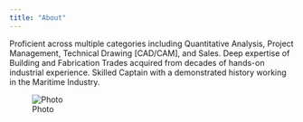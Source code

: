 ```yaml
---
title: "About"
---
```


Proficient across multiple categories including Quantitative Analysis, Project Management, Technical Drawing [CAD/CAM], and Sales. Deep expertise of Building and Fabrication Trades acquired from decades of hands-on industrial experience. Skilled Captain with a demonstrated history working in the Maritime Industry.

![Photo](images/PXL_20211024_161346113.jpg)
